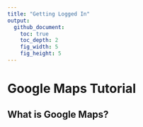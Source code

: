```yaml
---
title: "Getting Logged In"
output:
  github_document:
    toc: true
    toc_depth: 2
    fig_width: 5
    fig_height: 5
---
```


# Google Maps Tutorial

## What is Google Maps?

